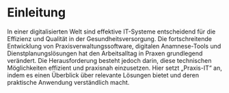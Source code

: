 # Einleitung

In einer digitalisierten Welt sind effektive IT-Systeme entscheidend für die Effizienz und Qualität in der Gesundheitsversorgung. Die fortschreitende Entwicklung von Praxisverwaltungssoftware, digitalen Anamnese-Tools und Dienstplanungslösungen hat den Arbeitsalltag in Praxen grundlegend verändert. Die Herausforderung besteht jedoch darin, diese technischen Möglichkeiten effizient und praxisnah einzusetzen. Hier setzt „Praxis-IT“ an, indem es einen Überblick über relevante Lösungen bietet und deren praktische Anwendung verständlich macht.
